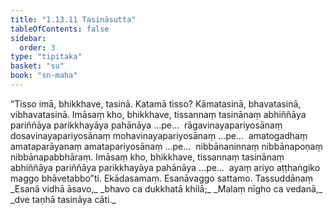 ```yaml
---
title: "1.13.11 Tasināsutta"
tableOfContents: false
sidebar:
  order: 3
type: "tipitaka"
basket: "su"
book: "sn-maha"
---
```



<DynamicBreadcrumb />

<Division number="171" book="sn-maha">

<Paragraph number="330" book="sn-maha">
“Tisso imā, bhikkhave, tasinā. Katamā tisso? Kāmatasinā, bhavatasinā, vibhavatasinā. Imāsaṃ kho, bhikkhave, tissannaṃ tasinānaṃ abhiññāya pariññāya parikkhayāya pahānāya …pe…  rāgavinayapariyosānaṃ dosavinayapariyosānaṃ mohavinayapariyosānaṃ …pe…  amatogadhaṃ amataparāyanaṃ amatapariyosānaṃ …pe…  nibbānaninnaṃ nibbānapoṇaṃ nibbānapabbhāraṃ. Imāsaṃ kho, bhikkhave, tissannaṃ tasinānaṃ abhiññāya pariññāya parikkhayāya pahānāya …pe…  ayaṃ ariyo aṭṭhaṅgiko maggo bhāvetabbo”ti.

</Paragraph>
</Division>

<Paragraph number="331" type="center" book="sn-maha">
Ekādasamaṃ.



</Paragraph>

<Paragraph number="332" type="center" book="sn-maha">
Esanāvaggo sattamo.



</Paragraph>

<Paragraph number="333" type="center" book="sn-maha">
Tassuddānaṃ


</Paragraph>

<Paragraph number="334" type="verses" book="sn-maha">
_Esanā vidhā āsavo,_  
_bhavo ca dukkhatā khilā;_  
_Malaṃ nīgho ca vedanā,_  
_dve taṇhā tasināya cāti._
</Paragraph>